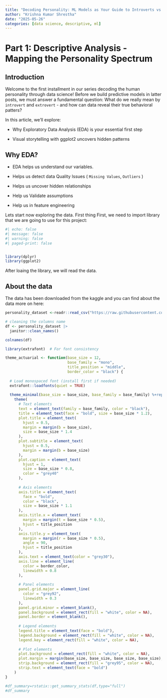```yaml
---
title: "Decoding Personality: ML Models as Your Guide to Introverts vs. Extroverts"
author: "Krishna Kumar Shrestha"
date: "2025-05-26"
categories: [data science, descriptive, ml]
---
```


# Part 1: Descriptive  Analysis - Mapping the Personality Spectrum

## Introduction 

Welcome to the first installment in our series decoding the human personality through data science! Before we build predictive models in latter posts, we must answer a fundamental question: What do we really mean by `introvert` and `extrovert` - and how can data reveal their true behavioral patters?

In this article, we'll explore:

-   Why Exploratory Data Analysis (EDA) is your essential first step

-   Visual storytelling with ggplot2 uncovers hidden patterns

## Why EDA?

-   EDA helps us understand our variables.

-   Helps us detect data Quality Issues ( `Missing Values`, `Outliers` )

-   Helps us uncover hidden relationships

-   Help us Validate assumptions

-   Help us in feature engineering

Lets start now exploring the data. First thing First, we need to import library that we are going to use for this project:

```r
#| echo: false
#| message: false
#| warning: false
#| paged-print: false


library(dplyr)
library(ggplot2)


```


After loaing the library, we will read the data.

## About the data

The data has been downloaded from the kaggle and you can find about the data more on here:

```r



personality_dataset <-readr::read_csv("https://raw.githubusercontent.com/IKSHRESTHA/Actuarial-Reflections/refs/heads/main/data/06272925/personality_datasert.csv")

# cleaning the columns name 
df <- personality_dataset |>
  janitor::clean_names()

colnames(df)
```
```r
library(extrafont)  # For font consistency

theme_actuarial <- function(base_size = 12, 
                            base_family = "mono",
                            title_position = "middle",
                            border_color = "black") {
  
  # Load monospaced font (install first if needed)
  extrafont::loadfonts(quiet = TRUE)
  
  theme_minimal(base_size = base_size, base_family = base_family) %+replace%
    theme(
      # Text elements
      text = element_text(family = base_family, color = "black"),
      title = element_text(face = "bold", size = base_size * 1.2),
      plot.title = element_text(
        hjust = 0.5, 
        margin = margin(b = base_size),
        size = base_size * 1.4
      ),
      plot.subtitle = element_text(
        hjust = 0.5, 
        margin = margin(b = base_size)
      ),
      plot.caption = element_text(
        hjust = 1, 
        size = base_size * 0.8,
        color = "grey40"
      ),
      
      # Axis elements
      axis.title = element_text(
        face = "bold", 
        color = "black",
        size = base_size * 1.1
      ),
      axis.title.x = element_text(
        margin = margin(t = base_size * 0.5),
        hjust = title_position
      ),
      axis.title.y = element_text(
        margin = margin(r = base_size * 0.5),
        angle = 90,
        hjust = title_position
      ),
      axis.text = element_text(color = "grey30"),
      axis.line = element_line(
        color = border_color, 
        linewidth = 0.8
      ),
      
      # Panel elements
      panel.grid.major = element_line(
        color = "grey92", 
        linewidth = 0.3
      ),
      panel.grid.minor = element_blank(),
      panel.background = element_rect(fill = "white", color = NA),
      panel.border = element_blank(),
      
      # Legend elements
      legend.title = element_text(face = "bold"),
      legend.background = element_rect(fill = "white", color = NA),
      legend.key = element_rect(fill = "white", color = NA),
      
      # Plot elements
      plot.background = element_rect(fill = "white", color = NA),
      plot.margin = margin(base_size, base_size, base_size, base_size),
      strip.background = element_rect(fill = "grey95", color = NA),
      strip.text = element_text(face = "bold")
    )
}
```


```r

#df_summary=rstatix::get_summary_stats(df,type="full")
#df_summary

```

